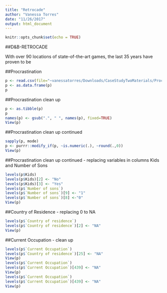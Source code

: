 ```yaml
---
title: "Retrocade"
author: "Vanessa Torres"
date: "11/26/2017"
output: html_document
---
```


```r
knitr::opts_chunk$set(echo = TRUE)
```

##D&B-RETROCADE

With over 90 locations of state-of-the-art games, the last 35 years have proven to be 

##Procrastination
```r
p <- read.csv(file="~vanessatorres/Downloads/CaseStudyTwoMaterials/Procrastination.csv", header=TRUE)
p <- as.data.frame(p)
p
```

##Procrastination clean up
```r
p <- as.tibble(p)
p
names(p) <- gsub(".", " ", names(p), fixed=TRUE)
View(p)
```
##Procrastination clean up continued
```r
sapply(p, mode)
p <- purrr::modify_if(p, ~is.numeric(.), ~round(.,0))
View(p)
```
##Procrastination clean up continued - replacing variables in columns Kids and Number of Sons
```r
levels(p$Kids)
levels(p$Kids)[2] <- "No"
levels(p$Kids)[3] <- "Yes"
levels(p$`Number of sons`)
levels(p$`Number of sons`)[9] <- "1"
levels(p$`Number of sons`)[8] <-"0"
View(p)
```
##Country of Residence - replacing  0 to NA
```r
levels(p$`Country of residence`)
levels(p$`Country of residence`)[2] <- "NA"
View(p)
```
##Current Occupation - clean up
```r
levels(p$`Current Occupation`)
levels(p$`Country of residence`)[25] <- "NA"
View(p)
levels(p$`Current Occupation`)
levels(p$`Current Occupation`)[439] <- "NA"
View(p)
levels(p$`Current Occupation`)
levels(p$`Current Occupation`)[439] <- "NA"
View(p)
```

